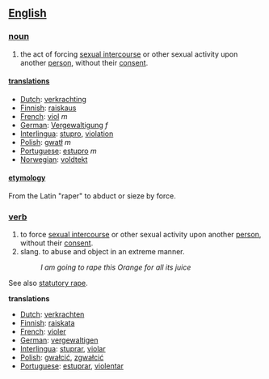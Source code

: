 ==[[English]]==
===[[noun]]===
# the act of forcing [[sexual intercourse]] or other sexual activity upon another [[person]], without their [[consent]].

====[[translation]]s====
*[[Dutch]]: [[verkrachting]]
*[[Finnish]]: [[raiskaus]]
*[[French]]: [[viol]] ''m''
*[[German]]: [[Vergewaltigung]] ''f''
*[[Interlingua]]: [[stupro]], [[violation]]
*[[Polish]]: [[gwatł]] ''m''
*[[Portuguese]]: [[estupro]] ''m''
*[[Norwegian]]: [[voldtekt]]


====[[etymology]]====

From the Latin "raper" to abduct or sieze by force.

===[[verb]]===
# to force [[sexual intercourse]] or other sexual activity upon another [[person]], without their [[consent]].
# slang. to abuse and object in an extreme manner.
#: ''I am going to rape this Orange for all its juice''


See also [[statutory rape]].

'''translations'''
*[[Dutch]]: [[verkrachten]]
*[[Finnish]]: [[raiskata]]
*[[French]]: [[violer]] 
*[[German]]: [[vergewaltigen]]
*[[Interlingua]]: [[stuprar]], [[violar]]
*[[Polish]]: [[gwałcić]], [[zgwałcić]]
*[[Portuguese]]: [[estuprar]], [[violentar]]